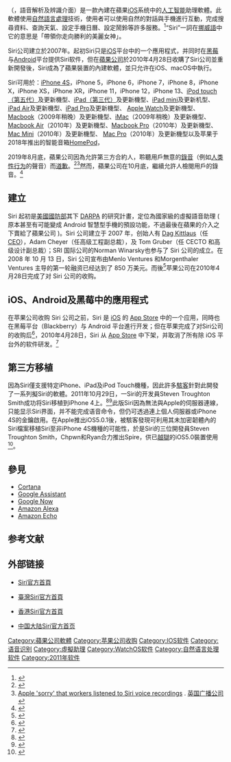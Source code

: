 {{NoteTA
| G1 = IT}}
{{Infobox software
| title = Siri
| name = Siri
| logo = AppleSiriIcon2017.png
| screenshot = Siri on iOS12.png
| caption = 在搭載[[iOS_12|iOS 12]]的[[iPhone_7|iPhone 7]]中執行的Siri
| author = [[SRI_International|SRI International]]
| developer = [[Apple_Inc.|Apple Inc.]]
| released = {{start date and age|2011|10|4}}
| latest release date = {{start date and age|2013|09|18}}
| status = 支援
| programming language = [[Objective-C|Objective-C]]
| operating system = 搭載[[iOS|iOS 6]]及以上的[[iPhone_4S|iPhone 4S]]或更新機型<br>[[iPad_Pro|iPad Pro]]、[[iPad_Air|iPad Air]]或更新機型、[[iPad|iPad]]（第三代）或更新機型、<br>[[iPad_mini|iPad mini]]或更新機型 <br>[[iPod_touch|iPod touch]]（第五代）或更新機型<br>搭載[[watchOS|watchOS]]的[[Apple_Watch_Series_1|Apple Watch Series 1]]或更新機型<br>搭載[[macOS_Sierra|macOS 10.12]]及以上的[[Mac|Mac]]
| language = [[正體中文|正體中文]]<small>（[[中華民國國語|國語]]、[[廣東話|廣東話]]）</small> <br>[[簡體中文|簡體中文]]<small>（[[普通话|普通话]]、[[粤语|粤语]]）</small> <br>[[英文|英文]]<small>（[[美国英语|美国]]、[[英國英語|英国]]、[[加拿大英语|加拿大]]、[[澳大利亚英语|澳大利亚]]、[[新加坡英语|新加坡]]、[[南非英语|南非]]、[[印度英语|印度]]、[[新西兰英语|新西兰]]、[[爱尔兰英语|爱尔兰]]）</small><br>[[法文|法文]]<small>（[[法语|法国]]、[[加拿大法语|加拿大]]、[[瑞士法语|瑞士]]、[[比利时法语|比利时]]）</small><br>[[德文|德文]]<small>（[[标准德语|德国]]、[[瑞士德语|瑞士]]、[[奥地利德语|奥地利]]）</small><br>[[義大利文|義大利文]]<small>（[[意大利语|義大利]]、[[瑞士意大利语|瑞士]]）</small><br>[[西班牙文|西班牙文]]<small>（[[西班牙语|西班牙]]、[[墨西哥西班牙语|墨西哥]]、[[美国西班牙语|美国]]、[[智利西班牙语|智利]]）</small><br>[[葡萄牙文|葡萄牙文]]<small>（[[巴西葡萄牙语|巴西]]）</small><br>[[日文|日文]]、[[韩文|韩文]]、[[丹麦文|丹麦文]]、[[俄文|俄文]]、[[土耳其文|土耳其文]]、[[希伯来文|希伯来文]]、[[書面挪威語|挪威博克马尔文]]、[[泰文|泰文]]、[[瑞典文|瑞典文]]、[[芬兰语|芬兰文]]、[[阿拉伯文|阿拉伯文]]、[[马来语|马来文]]<ref>{{cite web|url=http://www.tuaw.com/2013/09/18/ios-7-siri-starts-to-shine/|title=iOS 7: Siri starts to shine|date=Sep 18, 2013|publisher=tuaw.com|accessdate=2013-10-06|archive-date=2013-10-05|archive-url=https://web.archive.org/web/20131005112621/http://www.tuaw.com/2013/09/18/ios-7-siri-starts-to-shine/|dead-url=no}}</ref>
| genre = [[智慧型個人助理|智能個人助理]]
| license = [[專有軟件|專有軟件]]
| website = https://www.apple.com/ios/siri/
| platform = [[iPhone_4S|iPhone 4S]] 起<br>[[iPad_(第三代)|iPad (第三代)]] 起<br>[[iPad_Mini|iPad Mini]] 起<br>[[Apple_Watch|Apple Watch]] 起<br>[[Macbook|Macbook]] ( 2009 年稍晚 ) 起<br>[[iMac|iMac]] ( 2009 年稍晚 ) 起<br>[[Macbook_Air|Macbook Air]] ( 2010 年 ) 起<br>[[Macbook_Pro|Macbook Pro]] ( 2010 年 ) 起<br>[[Mac_Mini|Mac Mini]]( 2010 年 ) 起<br>[[Mac_Pro|Mac Pro]] ( 2010 年 ) 起<br>[[HomePod|HomePod]]( 2018 年 ) 起
| size =
}}
'''{{lang|en|Siri}}'''（{{lang|en|Speech Interpretation and Recognition Interface}}，語音解析及辨識介面）是一款內建在蘋果[[iOS|iOS]]系统中的[[人工智能|人工智能]]助理軟體。此軟體使用[[自然語言處理|自然語言處理]]技術，使用者可以使用自然的對話與手機進行互動，完成搜尋資料、查詢天氣、設定手機日曆、設定鬧鈴等許多服務。<ref name="apple1">{{cite web |url=http://www.apple.com/iphone/features/siri.html |title=iPhone 4S - Ask Siri to help you get things done |publisher=Apple |date= |accessdate=2011-10-05 |archive-url=https://web.archive.org/web/20111031064942/http://www.apple.com/iphone/features/siri.html |archive-date=2011-10-31 |dead-url=yes }}</ref>“Siri”一詞在[[挪威語|挪威語]]中它的意思是「帶領你走向勝利的美麗女神」。

Siri公司建立於2007年。起初Siri只是[[iOS|iOS]]平台中的一个應用程式，并同时在[[黑莓手機|黑莓]]与[[Android|Android]]平台提供Siri软件，但在[[蘋果公司|蘋果公司]]於2010年4月28日收購了Siri公司並重新開發後，Siri成為了蘋果裝置的內建軟體，並只允许在iOS、macOS中執行。

Siri可用於：[[iPhone_4S|iPhone 4S]]，iPhone 5，iPhone 6，iPhone 7，iPhone 8，iPhone X，iPhone XS，iPhone XR，iPhone 11，iPhone 12，iPhone 13、[[iPod_touch#iPod_Touch_第五代|iPod touch（第五代）]]及更新機型、[[IPad_(第三代)|iPad（第三代）]]及更新機型、[[iPad_mini|iPad mini]]及更新机型、[[iPad_Air|iPad Air]]及更新機型、[[iPad_Pro|iPad Pro]]及更新機型、 [[Apple_Watch|Apple Watch]]及更新機型、[[MacBook|Macbook]]（2009年稍晚）及更新機型、[[iMac|iMac]]（2009年稍晚）及更新機型、[[MacBook_Air|Macbook Air]]（2010年）及更新機型、[[MacBook_Pro|Macbook Pro]]（2010年）及更新機型、[[Mac_mini|Mac Mini]]（2010年）及更新機型、 [[Mac_Pro|Mac Pro]]（2010年）及更新機型以及苹果于2018年推出的智能音箱[[HomePod|HomePod]]，

2019年8月底，蘋果公司因為允許第三方合約人，聆聽用戶無意的[[錄音|錄音]]（例如[[人类性行为|人类性行为]]的聲音）而[[道歉|道歉]]。<ref>{{Cite web |url=https://nypost.com/2019/08/28/apple-apologizes-for-letting-contractors-eavesdrop-on-siris-sex-recordings/ |title=Apple apologizes for letting contractors eavesdrop on Siri’s sex recordings |accessdate=2019-08-29 |archive-date=2019-08-29 |archive-url=https://web.archive.org/web/20190829085614/https://nypost.com/2019/08/28/apple-apologizes-for-letting-contractors-eavesdrop-on-siris-sex-recordings/ |dead-url=no }}</ref><ref>[https://www.bbc.com/news/technology-49502292 Apple 'sorry' that workers listened to Siri voice recordings] {{Wayback|url=https://www.bbc.com/news/technology-49502292 |date=20190829064224 }}. [[英国广播公司|英国广播公司]]</ref>然而，蘋果公司在10月底，繼續允許人檢閱用戶的錄音。<ref>{{cite web |author1=MAE ANDERSON |title=Apple resumes human reviews of Siri audio with iPhone update |url=https://apnews.com/078755dbec364b71a7b34abf63fb6284 |website=[[美聯社|美聯社]] |accessdate=2019-10-30 |archive-date=2019-10-30 |archive-url=https://web.archive.org/web/20191030030327/https://apnews.com/078755dbec364b71a7b34abf63fb6284 |dead-url=no }}</ref>

== 建立 ==

Siri 起初是[[美國國防部|美國國防部]]其下 [[DARPA|DARPA]] 的研究計畫，定位為國家級的虛擬語音助理 ( 原本甚至有可能變成 Android 智慧型手機的預設功能，不過最後在蘋果的介入之下賣給了蘋果公司 )。Siri 公司建立于 2007 年，创始人有 [[Dag_Kittlaus|Dag Kittlaus]]（任[[CEO|CEO]]），Adam Cheyer（任高级工程副总裁），及 Tom Gruber（任 CECTO 和高级设计副总裁）；SRI 国际公司的Norman Winarsky也参与了 Siri 公司的成立。在 2008 年 10 月 13 日，Siri 公司宣布由Menlo Ventures 和Morgenthaler Ventures 主导的第一轮融资已经达到了 850 万美元。而後<ref>{{cite web |last=Lardinois |first=Frederic |url=http://www.readwriteweb.com/archives/semantic_stealth_startup_siric.php |title=Semantic Stealth Startup Siri Raises $8.5 Million |publisher=Readwriteweb.com |date=2008-10-13 |accessdate=2011-10-05 |deadurl=yes |archiveurl=https://web.archive.org/web/20111018164509/http://www.readwriteweb.com/archives/semantic_stealth_startup_siric.php |archivedate=2011-10-18 }}</ref>苹果公司在2010年4月28日完成了对 Siri 公司的收购。

== iOS、Android及黑莓中的應用程式 ==

在苹果公司收购 Siri 公司之前，Siri 是 [[iOS|iOS]] 的 [[App_Store_(iOS)|App Store]] 中的一个应用，同時也在黑莓平台（Blackberry）与 Android 平台進行开发；但在苹果完成了对Siri公司的收购后<ref>{{cite web |author=April 28, 2010 |url=http://scobleizer.com/2010/04/28/breaking-news-siri-bought-by-apple/ |title=BREAKING NEWS: Siri bought by Apple |publisher=Scobleizer.com |date=2010-04-28 |accessdate=2011-10-05 |archive-date=2011-10-06 |archive-url=https://web.archive.org/web/20111006165831/http://scobleizer.com/2010/04/28/breaking-news-siri-bought-by-apple/ |dead-url=no }}</ref>，2010年4月28日，Siri 从 [[App_Store_(iOS)|App Store]] 中下架，并取消了所有除 iOS 平台外的软件研发。<ref>{{cite web |author=Timothy Hay |url=http://www.advfn.com/nasdaq/StockNews.asp?stocknews=NUAN&article=41425250&headline=siri-inc-launches-do-engine-application-for-iphone |title=Siri Inc. Launches 'Do Engine' Application For iPhone |publisher=Dow Jones Newswire |date=2010-02-05 |accessdate=2011-10-09 |archive-date=2012-08-31 |archive-url=https://www.webcitation.org/6AK757CpE?url=http://www.advfn.com/nasdaq/StockNews.asp?stocknews=NUAN |dead-url=no }}</ref>

== 第三方移植 ==

因為Siri僅支援特定iPhone、iPad及iPod Touch機種，因此許多[[駭客|駭客]]針對此開發了一系列擬Siri的軟體。2011年10月29日，一Siri的开发員Steven Troughton Smith成功将Siri移植到iPhone 4上。<ref>{{Cite web |url=http://9to5mac.com/2011/10/29/siri-hacked-to-fully-run-on-the-iphone-4-and-ipod-touch-iphone-4s-vs-iphone-4-siri-showdown-video-interview/ |title=存档副本 |accessdate=2011-10-31 |archive-date=2011-11-01 |archive-url=https://web.archive.org/web/20111101153304/http://9to5mac.com/2011/10/29/siri-hacked-to-fully-run-on-the-iphone-4-and-ipod-touch-iphone-4s-vs-iphone-4-siri-showdown-video-interview/ |dead-url=no }}</ref><ref>{{Cite web |url=http://cydiahelp.com/siri-ported-successfully-to-the-iphone-4-video/ |title=存档副本 |accessdate=2011-10-29 |archive-date=2011-10-17 |archive-url=https://web.archive.org/web/20111017123812/http://cydiahelp.com/siri-ported-successfully-to-the-iphone-4-video/ |dead-url=yes }}</ref>此版Siri因為無法與Apple的伺服器連線，只能显示Siri界面，并不能完成语音命令，但仍可透過連上個人伺服器或iPhone 4S的金鑰啟用。在Apple推出iOS5.0.1後，被駭客發現可利用其未加密韌體內的Siri檔案移植Siri至非iPhone 4S機種的可能性，於是Siri的三位開發員Steven Troughton Smith，Chpwn和Ryan合力推出Spire，供已[[越獄_(iOS)|越獄]]的iOS5.0裝置使用<ref name="mondeinfo">{{cite web |url=http://www.lemondeinformatique.fr/actualites/lire-un-hacker-irlandais-pretend-porter-siri-sur-iphone-4-42294.html |title=Un hacker irlandais prétend porter Siri sur iPhone 4 |publisher=www.lemondeinformatique.fr |date=2011-10-18 |accessdate=2011-10-23 |quote=''Cependant, aucune des vidéos, celle de Steve Troughton-Smith ou celle de 9-to-5 Mac, ne montre Siri en action ou ne présente un utilisateur essayant d'interagir avec les commandes vocales de Siri (However, neither video shows Siri in action or does a user attempting to interact with voice commands Siri)'' |archive-date=2011-10-22 |archive-url=https://web.archive.org/web/20111022013830/http://www.lemondeinformatique.fr/actualites/lire-un-hacker-irlandais-pretend-porter-siri-sur-iphone-4-42294.html |dead-url=yes }}</ref>。

== 參見 ==
* [[Cortana|Cortana]]
* [[Google_Assistant|Google Assistant]]
* [[Google_Now|Google Now]]
* [[Amazon_Alexa|Amazon Alexa]]
* [[Amazon_Echo|Amazon Echo]]

== 参考文献 ==
{{Reflist|2}}

== 外部链接 ==
* {{en}} [https://www.apple.com/siri/ Siri官方首頁]{{Wayback|url=https://www.apple.com/siri/ |date=20180907230652 }}
* {{zh-tw}} [https://www.apple.com/tw/siri/ 臺灣Siri官方首頁]{{Wayback|url=https://www.apple.com/tw/siri/ |date=20200810053115 }}
* {{zh-hk}} [https://www.apple.com/hk/siri/ 香港Siri官方首頁]{{Wayback|url=https://www.apple.com/hk/siri/ |date=20200810053038 }}
* {{zh-hans}} [https://www.apple.com.cn/siri/ 中国大陆Siri官方首页]{{Wayback|url=https://www.apple.com.cn/siri/ |date=20200810072734 }}

{{Apple}}
{{智慧型個人助理}}

[[Category:蘋果公司軟體|Category:蘋果公司軟體]]
[[Category:苹果公司收购|Category:苹果公司收购]]
[[Category:IOS软件|Category:IOS软件]]
[[Category:语音识别|Category:语音识别]]
[[Category:虛擬助理|Category:虛擬助理]]
[[Category:WatchOS软件|Category:WatchOS软件]]
[[Category:自然语言处理软件|Category:自然语言处理软件]]
[[Category:2011年软件|Category:2011年软件]]